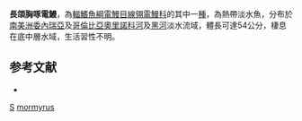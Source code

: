 {{Speciesbox 
| genus = Sternarchorhynchus
| species = mormyrus
| authority = [[Steindachner|Steindachner]], 1868
| status = LC
| status_system = IUCN3.1
| synonyms = *''Sternarchus mormyrus'', Steindachner, 1868
}}
'''長頜胸啄電鰻'''，為[[輻鰭魚綱|輻鰭魚綱]][[電鰻目|電鰻目]][[線翎電鰻科|線翎電鰻科]]的其中一[[種|種]]，為熱帶淡水魚，分布於[[南美洲|南美洲]][[委內瑞亞|委內瑞亞]]及[[哥倫比亞|哥倫比亞]][[奧里諾科河|奧里諾科河]]及[[黑河|黑河]]淡水流域，體長可達54公分，棲息在底中層水域，生活習性不明。

==参考文献==
*{{FishBase_species|genus=Sternarchorhynchus|species=mormyrus|year=2015|month=10}}

{{Taxonbar}}

[[Category:1868年描述的鱼类|S]]
[[Category:胸啄電鰻屬|mormyrus]]